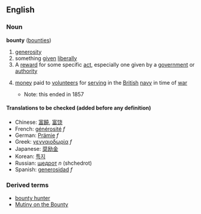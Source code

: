 ==English==
===Noun===
'''bounty''' ([[bounties]])
#[[generosity]]
#something [[given]] [[liberally]]
#A [[reward]] for some specific [[act]], especially one given by a [[government]] or [[authority]]
#{{nautical}} [[money]] paid to [[volunteer]]s for [[serving]] in the [[British]] [[navy]] in time of [[war]]
#*Note: this ended in 1857
====Translations to be checked (added before any definition)====
*Chinese: [[富饒]], [[富饶]]
*French: [[générosité]] ''f''
*German: [[Prämie]] ''f''
*Greek: [[γενναιοδωρία]] ''f''
*Japanese: [[奨励金]]
*Korean: [[특지]]
*Russian: [[щедрот]] ''n'' (shchedrot)
*Spanish: [[generosidad]] ''f''
===Derived terms===
*[[bounty hunter]]
*[[Mutiny on the Bounty]]
